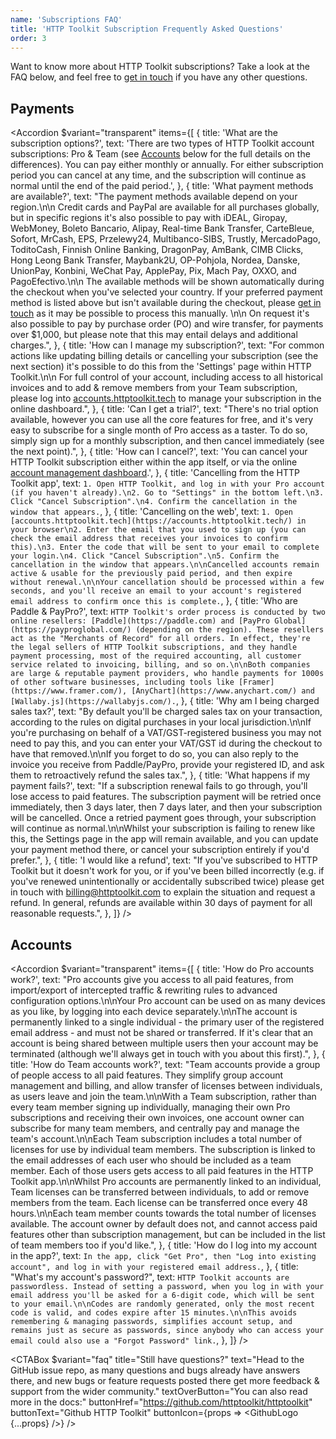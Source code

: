 ```yaml
---
name: 'Subscriptions FAQ'
title: 'HTTP Toolkit Subscription Frequently Asked Questions'
order: 3
---
```


Want to know more about HTTP Toolkit subscriptions? Take a look at the FAQ below, and feel free to [get in touch](/contact/) if you have any other questions.

## Payments

<Accordion
  $variant="transparent"
  items={[
    {
      title: 'What are the subscription options?',
      text: 'There are two types of HTTP Toolkit account subscriptions: Pro & Team (see [Accounts](https://example.com) below for the full details on the differences). You can pay either monthly or annually. For either subscription period you can cancel at any time, and the subscription will continue as normal until the end of the paid period.',
    },
    {
      title: 'What payment methods are available?',
      text: "The payment methods available depend on your region.\n\n Credit cards and PayPal are available for all purchases globally, but in specific regions it's also possible to pay with iDEAL, Giropay, WebMoney, Boleto Bancario, Alipay, Real-time Bank Transfer, CarteBleue, Sofort, MrCash, EPS, Przelewy24, Multibanco-SIBS, Trustly, MercadoPago, ToditoCash, Finnish Online Banking, DragonPay, AmBank, CIMB Clicks, Hong Leong Bank Transfer, Maybank2U, OP-Pohjola, Nordea, Danske, UnionPay, Konbini, WeChat Pay, ApplePay, Pix, Mach Pay, OXXO, and PagoEfectivo.\n\n The available methods will be shown automatically during the checkout when you've selected your country. If your preferred payment method is listed above but isn't available during the checkout, please [get in touch](/contact/) as it may be possible to process this manually. \n\n On request it's also possible to pay by purchase order (PO) and wire transfer, for payments over $1,000, but please note that this may entail delays and additional charges.",
    },
    {
      title: 'How can I manage my subscription?',
      text: "For common actions like updating billing details or cancelling your subscription (see the next section) it's possible to do this from the 'Settings' page within HTTP Toolkit.\n\n For full control of your account, including access to all historical invoices and to add & remove members from your Team subscription, please log into [accounts.httptoolkit.tech](https://accounts.httptoolkit.tech/) to manage your subscription in the online dashboard.",
    },
    {
      title: 'Can I get a trial?',
      text: "There's no trial option available, however you can use all the core features for free, and it's very easy to subscribe for a single month of Pro access as a taster. To do so, simply sign up for a monthly subscription, and then cancel immediately (see the next point).",
    },
    {
      title: 'How can I cancel?',
      text: 'You can cancel your HTTP Toolkit subscription either within the app itself, or via the online [account management dashboard](https://accounts.httptoolkit.tech/).',
    },
    {
      title: 'Cancelling from the HTTP Toolkit app',
      text: `1. Open HTTP Toolkit, and log in with your Pro account (if you haven't already).\n2. Go to "Settings" in the bottom left.\n3. Click "Cancel Subscription".\n4. Confirm the cancellation in the window that appears.`,
    },
    {
      title: 'Cancelling on the web',
      text: `1. Open [accounts.httptoolkit.tech](https://accounts.httptoolkit.tech/) in your browser\n2. Enter the email that you used to sign up (you can check the email address that receives your invoices to confirm this).\n3. Enter the code that will be sent to your email to complete your login.\n4. Click "Cancel Subscription".\n5. Confirm the cancellation in the window that appears.\n\nCancelled accounts remain active & usable for the previously paid period, and then expire without renewal.\n\nYour cancellation should be processed within a few seconds, and you'll receive an email to your account's registered email address to confirm once this is complete.`,
    },
    {
      title: 'Who are Paddle & PayPro?',
      text: `HTTP Toolkit's order process is conducted by two online resellers: [Paddle](https://paddle.com) and [PayPro Global](https://payproglobal.com/) (depending on the region). These resellers act as the "Merchants of Record" for all orders. In effect, they're the legal sellers of HTTP Toolkit subscriptions, and they handle payment processing, most of the required accounting, all customer service related to invoicing, billing, and so on.\n\nBoth companies are large & reputable payment providers, who handle payments for 1000s of other software businesses, including tools like [Framer](https://www.framer.com/), [AnyChart](https://www.anychart.com/) and [Wallaby.js](https://wallabyjs.com/).`,
    },
    {
      title: 'Why am I being charged sales tax?',
      text: "By default you'll be charged sales tax on your transaction, according to the rules on digital purchases in your local jurisdiction.\n\nIf you're purchasing on behalf of a VAT/GST-registered business you may not need to pay this, and you can enter your VAT/GST id during the checkout to have that removed.\n\nIf you forget to do so, you can also reply to the invoice you receive from Paddle/PayPro, provide your registered ID, and ask them to retroactively refund the sales tax.",
    },
    {
      title: 'What happens if my payment fails?',
      text: "If a subscription renewal fails to go through, you'll lose access to paid features. The subscription payment will be retried once immediately, then 3 days later, then 7 days later, and then your subscription will be cancelled. Once a retried payment goes through, your subscription will continue as normal.\n\nWhilst your subscription is failing to renew like this, the Settings page in the app will remain available, and you can update your payment method there, or cancel your subscription entirely if you'd prefer.",
    },
    {
      title: 'I would like a refund',
      text: "If you've subscribed to HTTP Toolkit but it doesn't work for you, or if you've been billed incorrectly (e.g. if you've renewed unintentionally or accidentally subscribed twice) please get in touch with [billing@httptoolkit.com](mailto:billing@httptoolkit.com) to explain the situation and request a refund. In general, refunds are available within 30 days of payment for all reasonable requests.",
    },
  ]}
/>

## Accounts

<Accordion
  $variant="transparent"
  items={[
    {
      title: 'How do Pro accounts work?',
      text: "Pro accounts give you access to all paid features, from import/export of intercepted traffic & rewriting rules to advanced configuration options.\n\nYour Pro account can be used on as many devices as you like, by logging into each device separately.\n\nThe account is permanently linked to a single individual - the primary user of the registered email address - and must not be shared or transferred. If it's clear that an account is being shared between multiple users then your account may be terminated (although we'll always get in touch with you about this first).",
    },
    {
      title: 'How do Team accounts work?',
      text: "Team accounts provide a group of people access to all paid features. They simplify group account management and billing, and allow transfer of licenses between individuals, as users leave and join the team.\n\nWith a Team subscription, rather than every team member signing up individually, managing their own Pro subscriptions and receiving their own invoices, one account owner can subscribe for many team members, and centrally pay and manage the team's account.\n\nEach Team subscription includes a total number of licenses for use by individual team members. The subscription is linked to the email addresses of each user who should be included as a team member. Each of those users gets access to all paid features in the HTTP Toolkit app.\n\nWhilst Pro accounts are permanently linked to an individual, Team licenses can be transferred between individuals, to add or remove members from the team. Each license can be transferred once every 48 hours.\n\nEach team member counts towards the total number of licenses available. The account owner by default does not, and cannot access paid features other than subscription management, but can be included in the list of team members too if you'd like.",
    },
    {
      title: 'How do I log into my account in the app?',
      text: `In the app, click "Get Pro", then "Log into existing account", and log in with your registered email address.`,
    },
    {
      title: "What's my account's password?",
      text: `HTTP Toolkit accounts are passwordless. Instead of setting a password, when you log in with your email address you'll be asked for a 6-digit code, which will be sent to your email.\n\nCodes are randomly generated, only the most recent code is valid, and codes expire after 15 minutes.\n\nThis avoids remembering & managing passwords, simplifies account setup, and remains just as secure as passwords, since anybody who can access your email could also use a "Forgot Password" link.`,
    },
  ]}
/>

<CTABox
  $variant="faq"
  title="Still have questions?"
  text="Head to the GitHub issue repo, as many questions and bugs already have answers there, and new bugs or feature requests posted there get more feedback & support from the wider community."
  textOverButton="You can also read more in the docs:"
  buttonHref="https://github.com/httptoolkit/httptoolkit"
  buttonText="Github HTTP Toolkit"
  buttonIcon={props => <GithubLogo {...props} />}
/>
